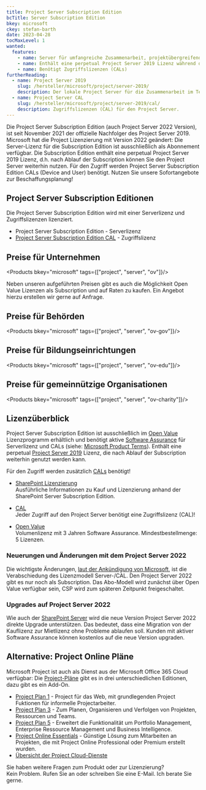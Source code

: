 ```yaml
---
title: Project Server Subscription Edition
bcTitle: Server Subscription Edition
bkey: microsoft
ckey: stefan-barth
date: 2023-04-28
tocMaxLevel: 1
wanted:
  features:
    - name: Server für umfangreiche Zusammenarbeit, projektübergreifende unternehmensweite Ressourcenplanung und BI-Reports
    - name: Enthält eine perpetual Project Server 2019 Lizenz während der Laufzeit
    - name: Benötigt Zugriffslizenzen (CALs)
furtherReading:
  - name: Project Server 2019
    slug: /hersteller/microsoft/project/server-2019/
    description: Der lokale Project Server für die Zusammenarbeit im Team.
  - name: Project Server CAL
    slug: /hersteller/microsoft/project/server-2019/cal/
    description: Zugriffslizenzen (CAL) für den Project Server.
---
```



<Intro>

Die Project Server Subscription Edition (auch Project Server 2022 Version), ist seit November 2021 der offizielle Nachfolger des Project Server 2019. Microsoft hat die Project Lizenzierung mit Version 2022 geändert:
Die Server-Lizenz für die Subscription Edition ist ausschließlich als Abonnement verfügbar. Die Subscription Edition enthält eine perpetual Project Server 2019 Lizenz, d.h. nach Ablauf der Subscription können Sie den Project Server weiterhin nutzen.
Für den Zugriff werden Project Server Subscription Edition CALs (Device and User) benötigt. Nutzen Sie unsere Sofortangebote zur Beschaffungsplanung!

</Intro>

<TOC />


## Project Server Subscription Editionen

Die Project Server Subscription Edition wird mit einer Serverlizenz und Zugriffslizenzen lizenziert.

<ArrowList>

- Project Server Subscription Edition - Serverlizenz
- [Project Server Subscription Edition CAL](/hersteller/microsoft/project/server-2019/cal/) - Zugriffslizenz

</ArrowList>


## Preise für Unternehmen

<Products bkey="microsoft" tags={["project", "server", "ov"]}/>

<Info>

 Neben unseren aufgeführten Preisen gibt es auch die Möglichkeit Open Value Lizenzen als Subscription und auf Raten zu kaufen. Ein Angebot hierzu erstellen wir gerne auf Anfrage.

</Info>


## Preise für Behörden

<Products bkey="microsoft" tags={["project", "server", "ov-gov"]}/>


## Preise für Bildungseinrichtungen

<Products bkey="microsoft" tags={["project", "server", "ov-edu"]}/>


## Preise für gemeinnützige Organisationen

<Products bkey="microsoft" tags={["project", "server", "ov-charity"]}/>



## Lizenzüberblick

Project Server Subscription Edition ist ausschließlich im [Open Value](/hersteller/microsoft/open-value/) Lizenzprogramm erhältlich und benötigt aktive [Software Assurance](/hersteller/microsoft/software-assurance/) für Serverlizenz und CALs (siehe: [Microsoft Product Terms](https://www.microsoft.com/licensing/terms/productoffering/ProjectServer/OVOVS)).
Enthält eine perpetual [Project Server 2019](/hersteller/microsoft/project/server-2019/) Lizenz, die nach Ablauf der Subscription weiterhin genutzt werden kann.

Für den Zugriff werden zusätzlich [CALs](/hersteller/microsoft/project/server-2019/cal/) benötigt!

<ArrowList>

- [SharePoint Lizenzierung](/hersteller/microsoft/sharepoint/lizenzierung/)<br />
  Ausführliche Informationen zu Kauf und Lizenzierung anhand der SharePoint Server Subscription Edition.

- [CAL](/hersteller/microsoft/project/server-2019/cal/)<br />
  Jeder Zugriff auf den Project Server benötigt eine Zugriffslizenz (CAL)!

- [Open Value](/hersteller/microsoft/open-value/)<br />
  Volumenlizenz mit 3 Jahren Software Assurance. Mindestbestellmenge: 5 Lizenzen.

</ArrowList>


### Neuerungen und Änderungen mit dem Project Server 2022

Die wichtigste Änderungen, [laut der Ankündigung von Microsoft](https://techcommunity.microsoft.com/t5/exchange-team-blog/exchange-news-and-announcements-microsoft-ignite-2020-edition/ba-p/1662224), ist die Verabschiedung des Lizenzmodell Server-/CAL. Den Project Server 2022 gibt es nur noch als Subscription.
Das Abo-Modell wird zunächst über Open Value verfügbar sein, CSP wird zum späteren Zeitpunkt freigeschaltet.


### Upgrades auf Project Server 2022

Wie auch der [SharePoint Server](/hersteller/microsoft/sharepoint/server-subscription-edition/) wird die neue Version Project Server 2022 direkte Upgrade unterstützen. Das bedeutet, dass eine Migration von der Kauflizenz zur Mietlizenz ohne Probleme ablaufen soll.
Kunden mit aktiver Software Assurance können kostenlos auf die neue Version upgraden.


## Alternative: Project Online Pläne

 Microsoft Project ist auch als Dienst aus der Microsoft Office 365 Cloud verfügbar: Die [Project-Pläne](/hersteller/microsoft/project/) gibt es in drei unterschiedlichen Editionen, dazu gibt es ein Add-On.

<ArrowList>

 - [Project Plan 1](/hersteller/microsoft/project/plan-1/) - Project für das Web, mit grundlegenden Project Fuktionen für informelle Projectarbeiter.
 - [Project Plan 3](/hersteller/microsoft/project/plan-3/) - Zum Planen, Organisieren und Verfolgen von Projekten, Ressourcen und Teams.
 - [Project Plan 5](/hersteller/microsoft/project/plan-5/) - Erweitert die Funktionalität um Portfolio Management, Enterprise Ressource Management und Business Intelligence.
 - [Project Online Essentials](/hersteller/microsoft/project/online-essentials/) - Günstige Lösung zum Mitarbeiten an Projekten, die mit Project Online Professional oder Premium erstellt wurden.
 - [Übersicht der Project Cloud-Dienste](/hersteller/microsoft/project/)

</ArrowList>


<GetInTouch theme="light">

Sie haben weitere Fragen zum Produkt oder zur Lizenzierung?<br />
Kein Problem. Rufen Sie an oder schreiben Sie eine E-Mail. Ich berate Sie gerne.

</GetInTouch>
